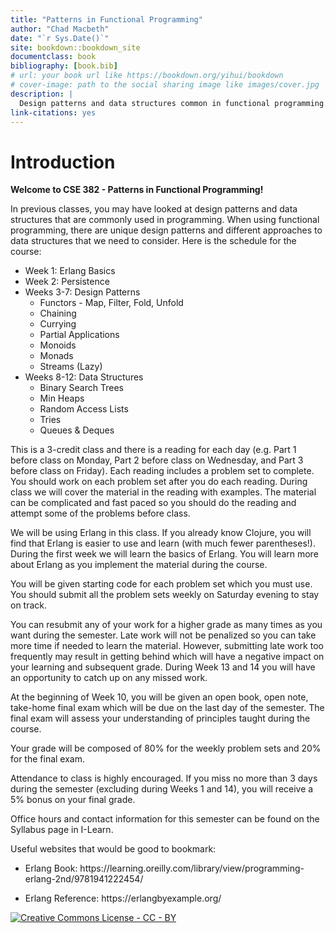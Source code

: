 ```yaml
---
title: "Patterns in Functional Programming"
author: "Chad Macbeth"
date: "`r Sys.Date()`"
site: bookdown::bookdown_site
documentclass: book
bibliography: [book.bib]
# url: your book url like https://bookdown.org/yihui/bookdown
# cover-image: path to the social sharing image like images/cover.jpg
description: |
  Design patterns and data structures common in functional programming.  The text uses Erlang to demonstrate the material.
link-citations: yes
---
```


# Introduction {-}

**Welcome to CSE 382 - Patterns in Functional Programming!**

In previous classes, you may have looked at design patterns and data structures that are commonly used in programming.  When using functional programming, there are unique design patterns and different approaches to data structures that we need to consider.  Here is the schedule for the course:

* Week 1: Erlang Basics
* Week 2: Persistence
* Weeks 3-7: Design Patterns
	* Functors - Map, Filter, Fold, Unfold
	* Chaining
	* Currying
	* Partial Applications
	* Monoids
	* Monads
	* Streams (Lazy)
* Weeks 8-12: Data Structures
	* Binary Search Trees
	* Min Heaps
	* Random Access Lists
	* Tries
	* Queues & Deques

This is a 3-credit class and there is a reading for each day (e.g. Part 1 before class on Monday, Part 2 before class on Wednesday, and Part 3 before class on Friday).  Each reading includes a problem set to complete.    You should work on each problem set after you do each reading.  During class we will cover the material in the reading with examples.  The material can be complicated and fast paced so you should do the reading and attempt some of the problems before class.

We will be using Erlang in this class.  If you already know Clojure, you will find that Erlang is easier to use and learn (with much fewer parentheses!).  During the first week we will learn the basics of Erlang.  You will learn more about Erlang as you implement the material during the course.

You will be given starting code for each problem set which you must use.  You should submit all the problem sets weekly on Saturday evening to stay on track.

You can resubmit any of your work for a higher grade as many times as you want during the semester.  Late work will not be penalized so you can take more time if needed to learn the material.  However, submitting late work too frequently may result in getting behind which will have a negative impact on your learning and subsequent grade.  During Week 13 and 14 you will have an opportunity to catch up on any missed work.  

At the beginning of Week 10, you will be given an open book, open note, take-home final exam which will be due on the last day of the semester.  The final exam will assess your understanding of principles taught during the course.

Your grade will be composed of 80% for the weekly problem sets and 20% for the final exam.

Attendance to class is highly encouraged.  If you miss no more than 3 days during the semester (excluding during Weeks 1 and 14), you will receive a 5% bonus on your final grade.

Office hours and contact information for this semester can be found on the Syllabus page in I-Learn. 

Useful websites that would be good to bookmark:

* Erlang Book: https://learning.oreilly.com/library/view/programming-erlang-2nd/9781941222454/

* Erlang Reference: https://erlangbyexample.org/

$\nonumber$
[![Creative Commons License - CC - BY](images/cc-88x31.png)](http://creativecommons.org/licenses/by/4.0/)

